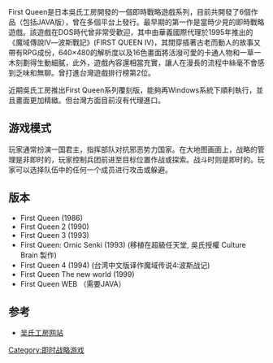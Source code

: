{{Infobox VG
| title = 魔域传说
| image = File:Firstqueen4.JPG
|developer = [[吴氏工房|吴氏工房]]
|publisher = 
|designer =
|engine =
|released = 
|genre = [[即时战略游戏|即时战略游戏]]
|modes = [[单人游戏|单人游戏]]
|platforms = [[超级任天堂|超级任天堂]]，[[Microsoft_Windows|Windows]]，[[PC-98|PC-98]]，[[PlayStation|PlayStation]]
}}

First Queen是日本吳氏工房開發的一個即時戰略遊戲系列，目前共開發了6個作品（包括JAVA版），曾在多個平台上發行。最早期的第一作是當時少見的即時戰略遊戲。該遊戲在DOS時代曾非常受歡迎，其中由華義國際代理於1995年推出的《魔域傳說Ⅳ―波斯戰記》(FIRST QUEEN Ⅳ)，其間穿插著古老而動人的故事又帶有RPG成份，640×480的解析度以及16色畫面將活潑可愛的卡通人物和一草一木刻劃得生動細膩，此外，遊戲內容還相當充實，讓人在漫長的流程中絲毫不會感到乏味和無聊。曾打進台灣遊戲排行榜第2位。

近期吳氏工房推出First Queen系列覆刻版，能夠再Windows系統下順利執行，並且畫面更加精緻。但台灣方面目前沒有代理進口。

==游戏模式==

玩家通常扮演一国君主，指挥部队对抗邪恶势力国家。在大地图画面上，战略的管理是非即时的，玩家控制兵团前进至目标位置作战或探索。战斗时则是即时的。玩家可以选择队伍中的任何一个成员进行攻击或躲避。

==版本==

*First Queen (1986)
*First Queen 2 (1990)
*First Queen 3 (1993)
*First Queen: Ornic Senki (1993) (移植在超級任天堂, 吳氏授權 Culture Brain 製作)
*First Queen 4 (1994) (台湾中文版译作魔域传说4:波斯战记)
*First Queen The new world (1999)
*First Queen WEB （需要JAVA）

==参考==
*[http://www.kure.sakura.ne.jp/ 吴氏工房网站]

[[Category:即时战略游戏|Category:即时战略游戏]]